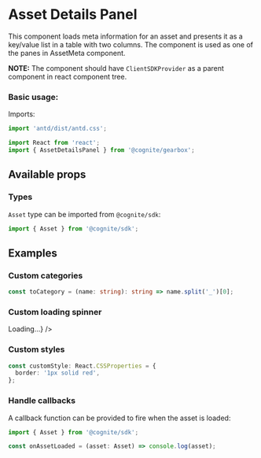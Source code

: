 
<Meta title="Components/AssetDetailsPanel" decorators={decorators} />

# Asset Details Panel

This component loads meta information for an asset and presents it as a key/value list in a table with two columns.
The component is used as one of the panes in AssetMeta component.

**NOTE:** The component should have `ClientSDKProvider` as a parent component in react component tree.

### Basic usage:

Imports:

```typescript
import 'antd/dist/antd.css';

import React from 'react';
import { AssetDetailsPanel } from '@cognite/gearbox';
```

<Preview>
  <Story name="Basic usage">
    <AssetDetailsPanel assetId={4518112062673878} />
  </Story>
</Preview>

## Available props

<Props of={ComponentProps} />

### Types

`Asset` type can be imported from `@cognite/sdk`:

```typescript
import { Asset } from '@cognite/sdk';
```
## Examples

### Custom categories

```typescript
const toCategory = (name: string): string => name.split('_')[0];
```

<Preview>
  <Story name="Custom categories">
    <AssetDetailsPanel
      assetId={4650652196144007}
      toCategory={toCategory}
      categoryPriorityList={['SOURCE']}
    />
  </Story>
</Preview>

### Custom loading spinner

<Preview>
  <Story name="Custom loading spinner ">
    <AssetDetailsPanel
      assetId={4650652196144007}
      customSpinner={<div>Loading...</div>}
    />
  </Story>
</Preview>

### Custom styles

```typescript
const customStyle: React.CSSProperties = {
  border: '1px solid red',
};
```
<Preview>
  <Story name="Custom styles">
    <AssetDetailsPanel
      assetId={4650652196144007}
      styles={customStyle}
    />
  </Story>
</Preview>

### Handle callbacks

A callback function can be provided to fire when the asset is loaded:

```typescript
import { Asset } from '@cognite/sdk';

const onAssetLoaded = (asset: Asset) => console.log(asset);
```

<Preview>
  <Story name="Handle callbacks">
    <AssetDetailsPanel
      assetId={4650652196144007}
      onAssetLoaded={onAssetLoaded}
    />
  </Story>
</Preview>
